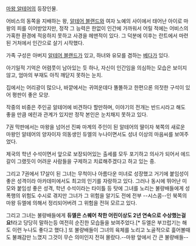 [[마왕 알테어]]의 등장인물.

어비스의 동쪽을 지배하는 왕, [[알테어 블랜드]]와 여자 노예의 사이에서 태어난 아이로 마왕의 피를 이어받았지만, 정작 그 능력은 한없이 인간에 가까워서 어릴 적에는 어비스의 가혹한 환경에 적응하지 못하고 사경을 헤맨적이 있다. 그 덕분에 이후는 란트에서 마련된 거처에서 인간으로 살기 시작했다.
 
가족 구성은 아버지 [[알테어 블랜드]]가 있고, 하녀와 유모를 겸하는 [[베다]]가 있다. 

아기일적 기억은 어렴풋이 남아있는 듯 하나, 자신이 인간임을 의심하는 모습은 보이지 않고, 엄마의 부재도 아직 깨닫지 못하는 눈치. 

집에서는 어리광이 많으나, 바깥에서는 귀여운데다 똘똘하고 한편으론 의젓한 구석이 있어 평판이 좋은 모양. 

작중의 비중은 주인공 알테어에 비견하다 할만하며, 이야기의 전개는 반드시라고 해도 좋을 만큼 에린과 관계가 있지만 정작 본인은 눈치채지 못하고 있다. 

7권 막판에서는 마왕을 넘어선 진짜 마계의 주인이 된 알테어의 딸이자 북쪽의 새로운 마왕인 알테어의 양자이자 의동생인 듀엘의 누나이면서도 성녀 이상의 마음씨를 보여주었다.

제국의 학년 수석이면서 앞으로 보장되어있는 출세를 모두 포기하고 의사가 되어서 에드갈이 그랬듯이 어려운 사람들을 구제하고 치료해주겠다고 하고 있는 중.

그리고 7권에서 17살이 된 그녀는 무척이나 아름다운 미녀로 성장했고 거기에 붙임성이 좋은 성격이라 아카데미에서도 최고의 인기를 자랑하고 있다. 그러나 동시에 뛰어난 미모와 붙임성 좋은 성격, 학년 수석이라는 타이틀 등 탓에 그녀를 노리는 불량배들에게 성폭행의 위험도 수시로 겪지만 그녀가 그 위험을 알기도 전에 전부 --시스콤--인 북쪽의 마왕 듀엘에 의해서 정리되어버려 그 위험을 전혀 모르고 있다.

그리고 그녀는 불량배들에게 '''듀엘은 스퀘어 착한 어린이상도 2년 연속으로 수상했는걸요!'''라고 당당히 말하는등 여전히 순진한 모습들을 보여주었다.[* 듀엘은 부끄럽기는 해도 이런 누나도 좋다고 했다.] 또 불량배들이 그녀의 육체를 노리고 노골적으로 흝어볼때도 불쾌감만 느꼈지 그것이 무슨 의미인지 전혀 몰랐다.--마왕 앞에서 간 큰 불량배들--
